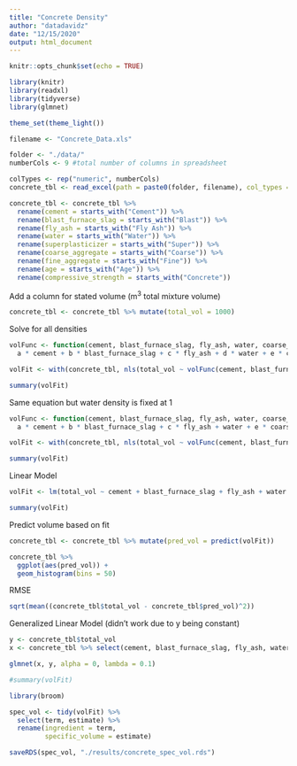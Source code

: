 ```yaml
---
title: "Concrete Density"
author: "datadavidz"
date: "12/15/2020"
output: html_document
---
```


```r
knitr::opts_chunk$set(echo = TRUE)
```

```r
library(knitr)
library(readxl)
library(tidyverse)
library(glmnet)

theme_set(theme_light())
```

```r
filename <- "Concrete_Data.xls"

folder <- "./data/"
numberCols <- 9 #total number of columns in spreadsheet

colTypes <- rep("numeric", numberCols)
concrete_tbl <- read_excel(path = paste0(folder, filename), col_types = colTypes)

concrete_tbl <- concrete_tbl %>%
  rename(cement = starts_with("Cement")) %>%
  rename(blast_furnace_slag = starts_with("Blast")) %>%
  rename(fly_ash = starts_with("Fly Ash")) %>%
  rename(water = starts_with("Water")) %>%
  rename(superplasticizer = starts_with("Super")) %>%
  rename(coarse_aggregate = starts_with("Coarse")) %>%
  rename(fine_aggregate = starts_with("Fine")) %>%
  rename(age = starts_with("Age")) %>%
  rename(compressive_strength = starts_with("Concrete"))
```

Add a column for stated volume (m^3^ total mixture volume)
```r
concrete_tbl <- concrete_tbl %>% mutate(total_vol = 1000)
```

Solve for all densities
```r
volFunc <- function(cement, blast_furnace_slag, fly_ash, water, coarse_aggregate, fine_aggregate, a, b, c, d, e, f) {
  a * cement + b * blast_furnace_slag + c * fly_ash + d * water + e * coarse_aggregate + f * fine_aggregate}

volFit <- with(concrete_tbl, nls(total_vol ~ volFunc(cement, blast_furnace_slag, fly_ash, water, coarse_aggregate, fine_aggregate, a, b, c, d, e, f), start=list(a=1, b=1, c=1, d=1, e=1, f=1)))

summary(volFit)
```
Same equation but water density is fixed at 1
```r
volFunc <- function(cement, blast_furnace_slag, fly_ash, water, coarse_aggregate, fine_aggregate, a, b, c, e, f) {
  a * cement + b * blast_furnace_slag + c * fly_ash + water + e * coarse_aggregate + f * fine_aggregate}

volFit <- with(concrete_tbl, nls(total_vol ~ volFunc(cement, blast_furnace_slag, fly_ash, water, coarse_aggregate, fine_aggregate, a, b, c, e, f), start=list(a=0.5, b=0.5, c=0.5, e=0.5, f=0.5)))

summary(volFit)
```
Linear Model
```r
volFit <- lm(total_vol ~ cement + blast_furnace_slag + fly_ash + water + superplasticizer + coarse_aggregate + fine_aggregate - 1, data = concrete_tbl)

summary(volFit)
```

Predict volume based on fit
```r
concrete_tbl <- concrete_tbl %>% mutate(pred_vol = predict(volFit))
```

```r
concrete_tbl %>%
  ggplot(aes(pred_vol)) +
  geom_histogram(bins = 50)
```
RMSE
```r
sqrt(mean((concrete_tbl$total_vol - concrete_tbl$pred_vol)^2))
```

Generalized Linear Model (didn't work due to y being constant)
```r
y <- concrete_tbl$total_vol
x <- concrete_tbl %>% select(cement, blast_furnace_slag, fly_ash, water, superplasticizer, coarse_aggregate, fine_aggregate) %>% data.matrix()

glmnet(x, y, alpha = 0, lambda = 0.1)

#summary(volFit)
```

```r
library(broom)

spec_vol <- tidy(volFit) %>%
  select(term, estimate) %>%
  rename(ingredient = term,
         specific_volume = estimate)
```

```r
saveRDS(spec_vol, "./results/concrete_spec_vol.rds")
```

